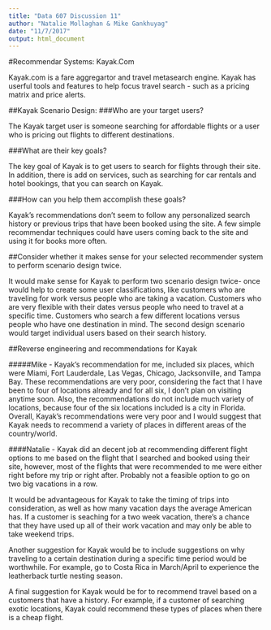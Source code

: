 ```yaml
---
title: "Data 607 Discussion 11"
author: "Natalie Mollaghan & Mike Gankhuyag"
date: "11/7/2017"
output: html_document
---
```


#Recommendar Systems: Kayak.Com

Kayak.com is a fare aggregartor and travel metasearch engine. Kayak has userful tools and features to help focus travel search - such as a pricing matrix and price alerts.


##Kayak Scenario Design:
###Who are your target users?

The Kayak target user is someone searching for affordable flights or a user who is pricing out flights to different destinations.

###What are their key goals?

The key goal of Kayak is to get users to search for flights through their site. In addition, there is add on services, such as searching for car rentals and hotel bookings, that you can search on Kayak.

###How can you help them accomplish these goals?

Kayak's recommendations don't seem to follow any personalized search history or previous trips that have been booked using the site. A few simple recommendar techniques could have users coming back to the site and using it for books more often.

##Consider whether it makes sense for your selected recommender system to perform scenario design twice.

It would make sense for Kayak to perform two scenario design twice- once would help to create some user classifications, like customers who are traveling for work versus people who are taking a vacation. Customers who are very flexible with their dates versus people who need to travel at a specific time. Customers who search a few different locations versus people who have one destination in mind. The second design scenario would target individual users based on their search history.

##Reverse engineering and recommendations for Kayak

#####Mike -
Kayak’s recommendation for me, included six places, which were Miami, Fort Lauderdale, Las Vegas, Chicago, Jacksonville, and Tampa Bay. These recommendations are very poor, considering the fact that I have been to four of locations already and for  all six, I don’t plan on visiting anytime soon. Also, the recommendations do not include much variety of locations, because four of the six locations included is a city in Florida. Overall, Kayak’s recommendations were very poor and I would suggest that Kayak needs to recommend a variety of places in different areas of the country/world. 

 
####Natalie - 
Kayak did an decent job at recommending different flight options to me based on the flight that I searched and booked using their site, however, most of the flights that were recommended to me were either right before my trip or right after. Probably not a feasible option to go on two big vacations in a row. 

It would be advantageous for Kayak to take the timing of trips into consideration, as well as how many vacation days the average American has. If a customer is seaching for a two week vacation, there's a chance that they have used up all of their work vacation and may only be able to take weekend trips. 

Another suggestion for Kayak would be to include suggestions on why traveling to a certain destination during a specific time period would be worthwhile. For example, go to Costa Rica in March/April to experience the leatherback turtle nesting season. 

A final suggestion for Kayak would be for to recommend travel based on a customers that have a history. For example, if a customer of searching exotic locations, Kayak could recommend these types of places when there is a cheap flight.


